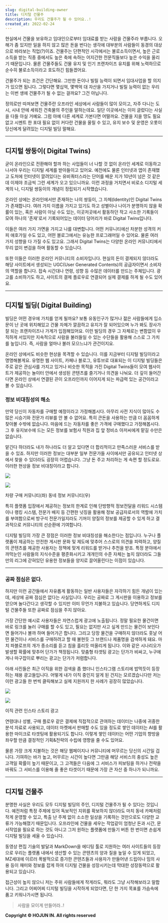 ```yaml
---
slug: digital-building-owner
title: 디지털 건물주
description: 우리도 건물주가 될 수 있어요..!
created_at: 2022-02-24
---
```


현실에서 건물을 보유하고 임대인으로부터 임대료를 받는 사람을 건물주라 부릅니다. 오해가 좀 있지만 일을 하지 않고 많은 돈을 번다는 생각에
대부분의 사람들이 동경의 대상으로 바라보는 직업(?)이죠. 건물주는 단편적인 시각에서는 불로소득이면서, 높은 근로소득을 받는 직종 중에서도
높은 축에 속하는 어지간한 전문직들보다 높은 수익을 올리기 때문입니다. 물론 건물주들도 건물 유지 및 인기 프랜차이즈 유치를 위해 노력하므로
순수히 불로소득이라고 호도하긴 힘들겠어요.

건물주가 되는 조건은 간단해요. 그만한 돈이나 빌릴 능력이 되면서 임대사업을 할 의지가 있으면 됩니다. 그렇다면 몇십억, 몇백억 대 자산을
가지거나 빌릴 능력이 없는 우리는 이번 생에 건물주가 될 수 없는 걸까요? 그건 아닙니다.

정의로만 따져보면 건물주란 오프라인 세상에서 사람들이 많이 모이고, 자주 다니는 도시, 시내 안에 세워진 건축물의 주인을 말하는데요. 일단
이곳에서는 이미 글렀다는 사실을 다들 아실 거예요. 그럼 아예 다른 세계로 가본다면 어떨까요. 건물을 지을 땅도 필요 없고 시멘트 한 포대
필요 없이 커다란 건물을 올릴 수 있고, 유지 보수 및 운영은 오롯이 당신에게 달려있는 디지털 빌딩 말해요.

---

## **디지털 쌍둥이( Digital Twins)**

굳이 온라인으로 전환해야 할까 하는 사업들이 너 나할 것 없이 온라인 세계로 이동하고 나서야 우리는 디지털 세계를 받아들이고 있어요.
예전에도 물론 인터넷과 앱이 존재했고 도처에 인터넷이 깔려있다는 유비쿼터스라는 단어를 배운 지가 10년이 넘은 것 같은데 이제야 조금씩 그런
세계가 오고 있으니까요. 이런 과정을 거치면서 비로소 디지털 세계의 나, 디지털 쌍둥이의 개념이 정립되기 시작했습니다.

온라인 상에는 온라인에서만 존재하는 나의 쌍둥이, 그 자체(Identity)인 Digital Twins가 존재합니다. 여러 가지 이름을
가지고 있기도 하고 성별이나 나이가 분명하지 않을 확률이 있는, 혹은 사람이 아닐 수도 있는, 이곳저곳에서 활동하던 작고 사소한 기록들이
모여 하나의 '존재'로서 기록되어있는 데이터 덩어리가 바로 Digital Twins입니다.

이들은 여러 가지 가면을 가지고 나를 대변합니다. 어떤 커뮤니티에선 차분한 성격의 커피 애호가일 수도 있고, 어떤 블로그에서는 유능한
프로그래머일 수 있어요. 물론 여러 가지 성향을 다 가질 수도 있고요. 그래서 Digital Twins는 다양한 온라인 커뮤니티에서 무리
없이 변검을 하며 활동할 수 있습니다.

또한 이들은 이러한 온라인 커뮤니티의 소비자입니다. 현실의 돈이 결제되지 않더라도 해당 사이트에서 생성되는 UGC(User Generated
Contents)의 공급자이면서 소비자의 역할을 합니다. 접속 시간대나 연령, 성향 등 수많은 데이터를 만드는 주체입니다. 광고를 소비하기도
하고, 사이트의 결제 플로우로 연결되어 실제 결제를 하게 될 수도 있어요.

---

## **디지털 빌딩( Digital Building)**

빌딩은 어떤 경우에 가치를 얻게 될까요? 보통 유동인구가 많거나 젊은 사람들에게 입소문이 난 곳에 위치해있고 건물 자체가 깔끔하고 유지가 잘
되어있으며 누가 봐도 장사가 잘 되는 프랜차이즈나 가게가 입점해있어요. 이런 빌딩의 경우 그 자체로는 변함없이 우직하게 서있지만 지속적으로
사람을 불러들일 수 있는 수단들을 활용해 스스로 그 가치를 높입니다. 즉, 사람을 얼마나 불러 모으느냐가 관건이지요.

온라인 상에서도 비슷한 현상을 목격할 수 있습니다. 이를 지금부터 디지털 빌딩이라고 명명해볼게요. 유명한 웹 사이트, 카페나 블로그,
유튜브로 대표되는 이 디지털 빌딩들은 주로 같은 관심사를 가지고 있거나 비슷한 목적을 가진 Digital Twins들이 모여 웹사이트가
제공하는 놀이터 안에서 생성된 콘텐츠를 즐기거나 의견을 나눠요. 더 깊이 들어간다면 온라인 상에서 연결된 끈이 오프라인까지 이어지게 되는
파급력 있는 공간이라고 볼 수 있습니다.

### **정보 비대칭성의 해소**

만약 당신이 자동차를 구매할 예정이라고 가정해봅시다. 아무리 사전 지식이 많아도 수많은 시승기와 전문가 리뷰를 안 볼 수 없어요. 특히
큰돈을 사용하는 만큼 더 꼼꼼하게 찾아볼 수밖에 없습니다. 마음에 드는 자동차를 좋은 가격에 구매했다고 가정해봅시다. 그 후 유지보수에 드는
모든 정보를 보험사 직원과 집 앞 정비소 아저씨에게 맡길 수만은 없습니다.

맡긴다 하더라도 내가 하나라도 더 알고 있다면 더 합리적이고 만족스러운 서비스를 받을 수 있죠. 하지만 이러한 정보는 대부분 일부 전문가들
사이에서만 공유되고 인터넷 상에서 찾을 수 있더라도 굉장히 어렵습니다. 그냥 돈 주고 처리하는 게 속편 할 정도로요. 이러한 현상을 정보
비대칭이라고 합니다.

![](http://t1.daumcdn.net/brunch/service/user/aVyy/image/LYWPECOO5zQRZcjsYtcRCBm2N1o.png)

![](http://t1.daumcdn.net/brunch/service/user/aVyy/image/aa1e6oWX9tIroS2i35HAJqnIpZE.png)

차량 구매 커뮤니티(좌) 동네 정보 커뮤니티(우)

특히 플랫폼 입장에서 제공하는 정보의 한계로 인해 단방향적 정보전달을 리워드 시스템이나 랭킹 시스템, 전문가 배지 등 간편한 넛징을 활용해
정보 공급자로서의 역할에 가치를 부여함으로써 방구석 전문가일지라도 기꺼이 양질의 정보를 제공할 수 있게 하고 결과적으로 커뮤니티의 선순환에
기여합니다.

디지털 빌딩의 가장 큰 장점은 이러한 정보 비대칭성을 해소한다는 점입니다. 누구나 플랫폼이 제공하는 안전한 게시판 문화 및 제도에 맞추어
스스로의 의견을 피력하고, 양질의 콘텐츠를 제공한 사용자는 정책에 맞게 리워드를 받거나 추천을 받죠. 특정 분야에서 까막눈인 사람들의
지식수준을 평준화시키고 개개인의 수준 자체는 높지 않더라도 그들만의 리그에 갇혀있던 유용한 정보들을 양지로 끌어올린다는 이점이 있습니다.

---

### **공짜 점심은 없다.**

하지만 이런 공간들에서 자유롭게 활동하는 일반 사용자들은 자각하기 힘든 개념이 있는데, 세상에 공짜 점심은 없다는 사실입니다. 우리는 공짜로
그 게시판을 이용하고 정보를 얻으며 놀다간다고 생각할 수 있지만 이미 무언가 지불하고 있습니다. 당연하게도 디지털 건물주들 또한 공짜로
점심을 주지 않아요.

가장 간단한 예시로 사용자들은 자연스럽게 광고에 노출됩니다. 정말 필요한 물건이면 바로 링크를 눌러 구매를 할 수도 있고, 필요는 없지만
사고 싶게 만드는 물건이 보인다면 들어가나 볼까 하며 들어가곤 합니다. 그리고 당장 물건을 구매하지 않더라도 훗날 어떤 물건이나 서비스를
구매하려고 할 때 불현듯 그 브랜드나 제품명을 검색하게 돼요. 마치 파블로프의 개가 종소리를 듣고 침을 흘리듯 떠올리게 됩니다. 이와 같은
시나리오가 발생할 확률에 맞추어 단가가 책정됩니다. 맞춤형 타겟팅 광고는 단가가 비싸고, 누구에게나 마구잡이로 뿌리는 광고는 단가가
저렴합니다.

아래 사진들은 최근 이직을 위한 검색을 좀 했더니 인스타그램 스토리에 밥먹듯이 등장하는 채용 광고들입니다. 어떻게 내가 이직 중인지 알게 된
건지는 모르겠습니다만 저는 이런 광고들 한 번씩 클릭해보고 실제 지원까지 한 사례가 굉장히 많았습니다.

![](http://t1.daumcdn.net/brunch/service/user/aVyy/image/1QinaHobU6p4rxXjJI0-TDiR5g0.png)

![](http://t1.daumcdn.net/brunch/service/user/aVyy/image/36gMAjSKaLhhCZ1btpKW2UANt3g.png)

이직 관련 인스타 스토리 광고

연령대나 성별, 구매 플로우 같은 결제에 직접적으로 관여하는 데이터는 나중에 귀중한 분석 자료로 사용되고, 데이터 마켓에서 판매할 수도 있을
정도로 쌓인 데이터는 AI를 활용한 마이크로 타겟팅에 활용되기도 합니다. 이렇게 쌓인 데이터는 어떤 기업의 향방을 좌우할 만큼 결정적인
기획&전략의 수립에 영향을 줄 수도 있어요.

물론 가장 크게 지불하는 것은 해당 웹페이지나 커뮤니티에 머무르는 당신의 시간일 겁니다. 기여하는 바가 높고, 머무르는 시간이 높다면 그만큼
해당 서비스의 충성도 높은 고객일 확률이 높기 때문이고, 그 고객들은 다음에 그 서비스가 피보팅을 하거나 전략을 바꿔도 그 서비스를 이용해
줄 좋은 타겟이기 때문에 가장 큰 자산 중 하나가 되니까요.

---

## **디지털 건물주**

분명한 사실은 우리도 모두 디지털 빌딩의 주인, 디지털 건물주가 될 수 있다는 것입니다. 예전처럼 특정 주제에 있어 독보적인 지위를 확보하지
않더라도 마치 동네 카페처럼 작게 운영할 수 있고, 특출 난 주제 없이 소소한 일상을 기록하는 것만으로도 다양한 교류가 가능해졌기
때문입니다. 오프라인에 건물을 세우는 작업같이 엄청난 돈과 시간, 문서작업을 필요로 하는 것도 아니고 그저 원하는 플랫폼에 만들기 버튼 한
번이면 손쉽게 디지털 빌딩을 세울 수 있습니다.

동영상 편집 기술의 발달과 MarkDown을 에디팅 툴로 지원하는 여러 사이트들의 등장으로 우리는 플랫폼 내에서 생산할 수 있는 콘텐츠의
양과 질을 높일 수 있게 되었고, MZ세대에 이르러 폭발적으로 증가한 콘텐츠들과 사용자가 만들어낸 드립이나 밈의 사용 등이 재미와 정보를
잡게 하여 디지털 건물을 성장시키는데 막대한 성장동력으로 활용되고 있습니다.

접근성이 높지 않으니 저는 주위 사람들에게 작게라도, 뭐라도 그냥 시작해보라고 말합니다. 그리고 어찌어찌 디지털 빌딩을 시작하게 되었다면,
단 한 가지 목표를 가슴속에 품고 키워나가시면 됩니다.

> 사람을 모이게 만들어라..!


**Copyright © HOJUN IN. All rights reserved**